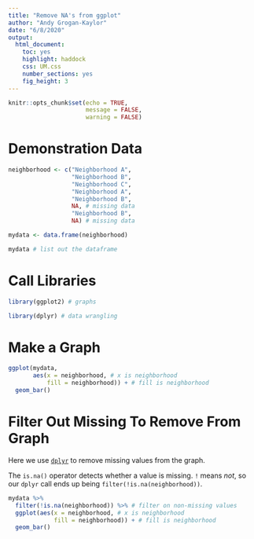 ```yaml
---
title: "Remove NA's from ggplot"
author: "Andy Grogan-Kaylor"
date: "6/8/2020"
output: 
  html_document: 
    toc: yes
    highlight: haddock
    css: UM.css
    number_sections: yes
    fig_height: 3
---
```


```r

knitr::opts_chunk$set(echo = TRUE,
                      message = FALSE,
                      warning = FALSE)

```

# Demonstration Data

```r

neighborhood <- c("Neighborhood A", 
                  "Neighborhood B", 
                  "Neighborhood C",
                  "Neighborhood A",
                  "Neighborhood B",
                  NA, # missing data
                  "Neighborhood B",
                  NA) # missing data

mydata <- data.frame(neighborhood)

```

```r

mydata # list out the dataframe

```

# Call Libraries

```r

library(ggplot2) # graphs

library(dplyr) # data wrangling

```

# Make a Graph

```r

ggplot(mydata,
       aes(x = neighborhood, # x is neighborhood
           fill = neighborhood)) + # fill is neighborhood
  geom_bar()

```
# Filter Out Missing To Remove From Graph

Here we use [`dplyr`](https://agrogan1.github.io/R/multi-page-dplyr/multi-page-dplyr.html#drop-missing-values-filter) to remove missing values from the graph.

The `is.na()` operator detects whether a value is missing. `!` means *not*, so our `dplyr` call ends up being `filter(!is.na(neighborhood))`.

```r

mydata %>%
  filter(!is.na(neighborhood)) %>% # filter on non-missing values
  ggplot(aes(x = neighborhood, # x is neighborhood
             fill = neighborhood)) + # fill is neighborhood
  geom_bar()

```







